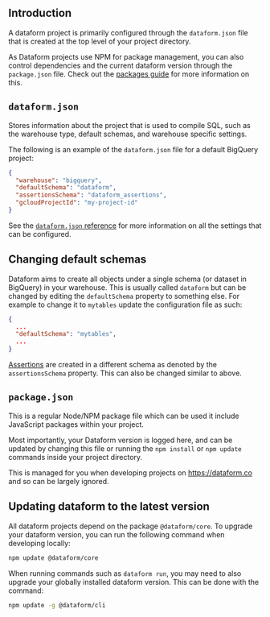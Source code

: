 

## Introduction

A dataform project is primarily configured through the `dataform.json` file that is created at the top level of your project directory.

As Dataform projects use NPM for package management, you can also control dependencies and the current dataform version through the `package.json` file. Check out the [packages guide](/guides/packages) for more information on this.

## `dataform.json`

Stores information about the project that is used to compile SQL, such as the warehouse type, default schemas, and warehouse specific settings.

The following is an example of the `dataform.json` file for a default BigQuery project:
```json
{
  "warehouse": "bigquery",
  "defaultSchema": "dataform",
  "assertionsSchema": "dataform_assertions",
  "gcloudProjectId": "my-project-id"
}
```

See the [`dataform.json` reference](/reference/dataform-json) for more information on all the settings that can be configured.

## Changing default schemas

Dataform aims to create all objects under a single schema (or dataset in BigQuery) in your warehouse. This is usually called `dataform` but can be changed by editing the `defaultSchema` property to something else. For example to change it to `mytables` update the configuration file as such:

```json
{
  ...
  "defaultSchema": "mytables",
  ...
}
```

[Assertions](/guides/assertions) are created in a different schema as denoted by the `assertionsSchema` property. This can also be changed similar to above.


## `package.json`

This is a regular Node/NPM package file which can be used it include JavaScript packages within your project.

Most importantly, your Dataform version is logged here, and can be updated by changing this file or running the `npm install` or `npm update` commands inside your project directory.

This is managed for you when developing projects on https://dataform.co and so can be largely ignored.

## Updating dataform to the latest version

All dataform projects depend on the package `@dataform/core`. To upgrade your dataform version, you can run the following command when developing locally:

```bash
npm update @dataform/core
```

When running commands such as `dataform run`, you may need to also upgrade your globally installed dataform version. This can be done with the command:

```bash
npm update -g @dataform/cli
```
